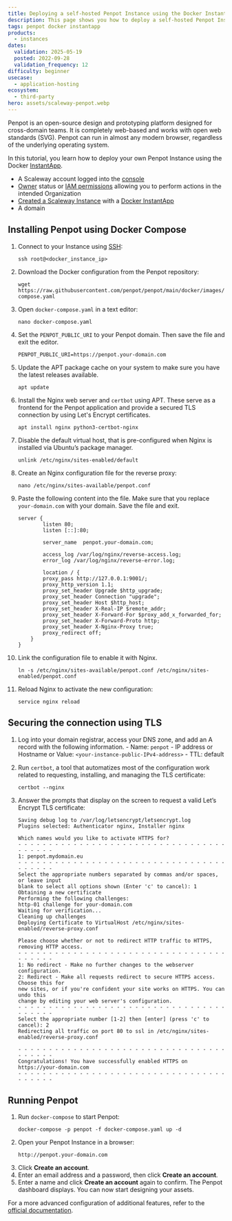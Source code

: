 ```yaml
---
title: Deploying a self-hosted Penpot Instance using the Docker InstantApp
description: This page shows you how to deploy a self-hosted Penpot Instance using the Docker InstantApp
tags: penpot docker instantapp
products:
  - instances
dates:
  validation: 2025-05-19
  posted: 2022-09-28
  validation_frequency: 12
difficulty: beginner
usecase:
  - application-hosting
ecosystem:
  - third-party
hero: assets/scaleway-penpot.webp
---
```




Penpot is an open-source design and prototyping platform designed for cross-domain teams. It is completely web-based and works with open web standards (SVG). Penpot can run in almost any modern browser, regardless of the underlying operating system.

In this tutorial, you learn how to deploy your own Penpot Instance using the Docker [InstantApp](/tutorials/docker-instantapp/).

<Requirements />

- A Scaleway account logged into the [console](https://account.scaleway.com/?service=elements)
- [Owner](/iam/concepts/#owner) status or [IAM permissions](/iam/concepts/#permission) allowing you to perform actions in the intended Organization
- [Created a Scaleway Instance](/instances/how-to/create-an-instance/) with a [Docker InstantApp](https://account.scaleway.com/?service=elementsinstance/servers/create?area=fr-par-1&imageKey=c1b530d8-0ca0-45c4-80db-ba06608287b2&offerName=PLAY2-MICRO)
- A domain

## Installing Penpot using Docker Compose

1. Connect to your Instance using [SSH](/instances/how-to/connect-to-instance/):
    ```
    ssh root@<docker_instance_ip>
    ```

2. Download the Docker configuration from the Penpot repository:

    ```
    wget https://raw.githubusercontent.com/penpot/penpot/main/docker/images/docker-compose.yaml
    ```

3. Open `docker-compose.yaml` in a text editor:
    ```
    nano docker-compose.yaml
    ```

4. Set the `PENPOT_PUBLIC_URI` to your Penpot domain. Then save the file and exit the editor.
    ```
    PENPOT_PUBLIC_URI=https://penpot.your-domain.com
    ```
5. Update the APT package cache on your system to make sure you have the latest releases available.
    ```
    apt update
    ```

6. Install the Nginx web server and `certbot` using APT. These serve as a frontend for the Penpot application and provide a secured TLS connection by using Let's Encrypt certificates.
    ```
    apt install nginx python3-certbot-nginx
    ```

7. Disable the default virtual host, that is pre-configured when Nginx is installed via Ubuntu’s package manager.
    ```
    unlink /etc/nginx/sites-enabled/default
    ```

8. Create an Nginx configuration file for the reverse proxy:
    ```
    nano /etc/nginx/sites-available/penpot.conf
    ```

9. Paste the following content into the file. Make sure that you replace `your-domain.com` with your domain. Save the file and exit.
    ```
    server {
            listen 80;
            listen [::]:80;

            server_name  penpot.your-domain.com;

            access_log /var/log/nginx/reverse-access.log;
            error_log /var/log/nginx/reverse-error.log;

            location / {
            proxy_pass http://127.0.0.1:9001/;
            proxy_http_version 1.1;
            proxy_set_header Upgrade $http_upgrade;
            proxy_set_header Connection "upgrade";
            proxy_set_header Host $http_host;
            proxy_set_header X-Real-IP $remote_addr;
            proxy_set_header X-Forward-For $proxy_add_x_forwarded_for;
            proxy_set_header X-Forward-Proto http;
            proxy_set_header X-Nginx-Proxy true;
            proxy_redirect off;
        }
    }
    ```
10. Link the configuration file to enable it with Nginx.
    ```
    ln -s /etc/nginx/sites-available/penpot.conf /etc/nginx/sites-enabled/penpot.conf
    ```
11. Reload Nginx to activate the new configuration:
    ```
    service nginx reload
    ```

## Securing the connection using TLS

1. Log into your domain registrar, access your DNS zone, and add an A record with the following information.
        - Name: `penpot`
        - IP address or Hostname or Value: `<your-instance-public-IPv4-address>`
        - TTL: default

2. Run `certbot`, a tool that automatizes most of the configuration work related to requesting, installing, and managing the TLS certificate:
    ```
    certbot --nginx
    ```
3. Answer the prompts that display on the screen to request a valid Let’s Encrypt TLS certificate:
    ```
    Saving debug log to /var/log/letsencrypt/letsencrypt.log
    Plugins selected: Authenticator nginx, Installer nginx

    Which names would you like to activate HTTPS for?
    - - - - - - - - - - - - - - - - - - - - - - - - - - - - - - - - - - - - - - - -
    1: penpot.mydomain.eu
    - - - - - - - - - - - - - - - - - - - - - - - - - - - - - - - - - - - - - - - -
    Select the appropriate numbers separated by commas and/or spaces, or leave input
    blank to select all options shown (Enter 'c' to cancel): 1
    Obtaining a new certificate
    Performing the following challenges:
    http-01 challenge for your-domain.com
    Waiting for verification...
    Cleaning up challenges
    Deploying Certificate to VirtualHost /etc/nginx/sites-enabled/reverse-proxy.conf

    Please choose whether or not to redirect HTTP traffic to HTTPS, removing HTTP access.
    - - - - - - - - - - - - - - - - - - - - - - - - - - - - - - - - - - - - - - - -
    1: No redirect - Make no further changes to the webserver configuration.
    2: Redirect - Make all requests redirect to secure HTTPS access. Choose this for
    new sites, or if you're confident your site works on HTTPS. You can undo this
    change by editing your web server's configuration.
    - - - - - - - - - - - - - - - - - - - - - - - - - - - - - - - - - - - - - - - -
    Select the appropriate number [1-2] then [enter] (press 'c' to cancel): 2
    Redirecting all traffic on port 80 to ssl in /etc/nginx/sites-enabled/reverse-proxy.conf

    - - - - - - - - - - - - - - - - - - - - - - - - - - - - - - - - - - - - - - - -
    Congratulations! You have successfully enabled HTTPS on https://your-domain.com
    - - - - - - - - - - - - - - - - - - - - - - - - - - - - - - - - - - - - - - - -
    ```

## Running Penpot

1. Run `docker-compose` to start Penpot:
    ```
    docker-compose -p penpot -f docker-compose.yaml up -d
    ```
2. Open your Penpot Instance in a browser:
    ```
    http://penpot.your-domain.com
    ```
3. Click **Create an account**.
4. Enter an email address and a password, then click **Create an account**.
    <Lightbox image={image} alt="" />
5. Enter a name and click **Create an account** again to confirm. The Penpot dashboard displays. You can now start designing your assets.
    <Lightbox image={image2} alt="" />

For a more advanced configuration of additional features, refer to the [official documentation](https://help.penpot.app/technical-guide/configuration/).